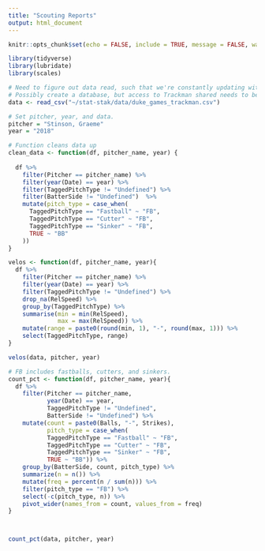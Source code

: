 ```yaml
---
title: "Scouting Reports"
output: html_document
---
```


```r
knitr::opts_chunk$set(echo = FALSE, include = TRUE, message = FALSE, warning = FALSE)
```

```r
library(tidyverse)
library(lubridate)
library(scales)
```


```r
# Need to figure out data read, such that we're constantly updating with the Trackman shared 
# Possibly create a database, but access to Trackman shared needs to be constant. 
data <- read_csv("~/stat-stak/data/duke_games_trackman.csv")
```

```r
# Set pitcher, year, and data.
pitcher = "Stinson, Graeme"
year = "2018"

# Function cleans data up
clean_data <- function(df, pitcher_name, year) {
  
  df %>% 
    filter(Pitcher == pitcher_name) %>% 
    filter(year(Date) == year) %>% 
    filter(TaggedPitchType != "Undefined") %>% 
    filter(BatterSide != "Undefined")  %>% 
    mutate(pitch_type = case_when(
      TaggedPitchType == "Fastball" ~ "FB",
      TaggedPitchType == "Cutter" ~ "FB",
      TaggedPitchType == "Sinker" ~ "FB",
      TRUE ~ "BB"
    ))
}
```


```r
velos <- function(df, pitcher_name, year){
  df %>% 
    filter(Pitcher == pitcher_name) %>% 
    filter(year(Date) == year) %>% 
    filter(TaggedPitchType != "Undefined") %>% 
    drop_na(RelSpeed) %>% 
    group_by(TaggedPitchType) %>% 
    summarise(min = min(RelSpeed),
              max = max(RelSpeed)) %>% 
    mutate(range = paste0(round(min, 1), "-", round(max, 1))) %>% 
    select(TaggedPitchType, range)
}

velos(data, pitcher, year)
```

```r
# FB includes fastballs, cutters, and sinkers.
count_pct <- function(df, pitcher_name, year){
  df %>% 
    filter(Pitcher == pitcher_name,
           year(Date) == year,
           TaggedPitchType != "Undefined",
           BatterSide != "Undefined") %>% 
    mutate(count = paste0(Balls, "-", Strikes),
           pitch_type = case_when(
           TaggedPitchType == "Fastball" ~ "FB",
           TaggedPitchType == "Cutter" ~ "FB",
           TaggedPitchType == "Sinker" ~ "FB",
           TRUE ~ "BB")) %>%
    group_by(BatterSide, count, pitch_type) %>% 
    summarize(n = n()) %>% 
    mutate(freq = percent(n / sum(n))) %>% 
    filter(pitch_type == "FB") %>%
    select(-c(pitch_type, n)) %>% 
    pivot_wider(names_from = count, values_from = freq)
}



count_pct(data, pitcher, year)
```



